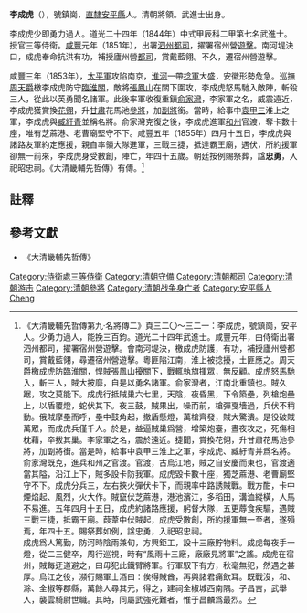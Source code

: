 '''李成虎'''（{{bd|1811年||1855年||Li李}}），號鎮崗，[[直隶省|直隸]][[安平縣|安平縣]]人。清朝將領。武進士出身。

李成虎少即勇力過人。道光二十四年（1844年）中式甲辰科二甲第七名武進士。授官三等侍衛。[[咸豐|咸豐]]元年（1851年），出署[[泗州|泗州]][[都司|都司]]，擢署宿州營[[遊擊|遊擊]]。南河堤決口，成虎奉命抗洪有功，補授廬州營[[都司|都司]]，賞戴藍翎。不久，遷宿州營遊擊。

咸豐三年（1853年），[[太平軍|太平軍]]攻陷南京，[[淮河|淮河]]一帶[[捻軍|捻軍]]大盛，安徽形勢危急。巡撫[[周天爵|周天爵]]檄李成虎防守[[臨淮關|臨淮關]]，敵將[[張鳳山|張鳳山]]在關下圍攻，李成虎怒馬馳入敵陣，斬殺三人，從此以英勇聞名諸軍。此後率軍收復重鎮[[俞家灣|俞家灣]]，李家軍之名，威震遠近，李成虎獲賞換[[花翎|花翎]]，升[[甘肅|甘肅]]花馬池[[參將|參將]]，加[[副將|副將]]銜。當時，給事中[[袁甲三|袁甲三]]淮上之軍，李成虎與[[臧紆青|臧紆青]]並稱名將。俞家灣克復之後，李成虎進軍[[和州|和州]]官渡，奪卡數十座，唯有芝蔴港、老曹廟堅守不下。咸豐五年（1855年）四月十五日，李成虎與諸路友軍約定應援，親自率領大隊進軍，三戰三捷，抵達霸王廟，遇伏，所約援軍卻無一前來，李成虎身受數創，陣亡，年四十五歲。朝廷按例賜祭葬，諡'''忠勇'''，入祀昭忠祠。《大清畿輔先哲傳》有傳。<ref>《大清畿輔先哲傳第九·名將傳二》頁三二〇～三二一：李成虎，號鎮崗，安平人。少勇力過人，能挽三百鈞。道光二十四年武進士。咸豐元年，由侍衛出署泗州都司，擢署宿州營遊擊。會南河堤決，檄成虎防護，有功，補授廬州營都司，賞戴藍翎，尋遷宿州營遊擊。粵匪陷江南，淮上被捻擾，土匪應之。周天爵檄成虎防臨淮關，悍賊張鳳山擾關下，戰輒執旗揮眾，無反顧。成虎怒馬馳入，斬三人，賊大披靡，自是以勇名諸軍。俞家灣者，江南北重鎮也。賊久踞，攻之莫能下。成虎行抵賊巢六七里，天陰，夜昏黑，下令築壘，列槍炮壘上，以盾覆燈，蛇伏其下。夜三鼓，賊果出，噪而前，槍彈戛墻過，兵伏不稍動。俄賊摩壘而呼，壘中鼓角起，撤盾懸燈，萬槍齊發，賊大驚潰。是役破賊萬眾，而成虎兵僅千人。於是，益逼賊巢爲營，增築炮臺，晝夜攻之，死傷相枕藉，卒拔其巢。李家軍之名，震於遠近。捷聞，賞換花翎，升甘肅花馬池參將，加副將銜。當是時，給事中袁甲三淮上之軍，李成虎、臧紆青并爲名將。俞家灣既克，進兵和州之官渡。官渡，古烏江地，賊之自安慶而東也，官渡適當其隘，沿江上下，賊多設卡防我軍。成虎毀卡數十座，獨芝蔴港、老曹廟堅守不下。成虎分兵三，左右挾火彈伏卡下，而親率中路誘賊戰。戰方酣，卡中煙焰起、風烈，火大作。賊竄伏芝蔴港，港池濱江，多稻田，溝洫縱橫，人馬不易進。五年四月十五日，成虎約諸路應援，躬督大隊，五更蓐食疾驅，遇賊三戰三捷，抵霸王廟。葭葦中伏賊起，成虎受數創，所約援軍無一至者，遂殞焉，年四十五。賜祭葬如例，諡忠勇，入祀昭忠祠。<br>成虎爲人篤勤，防河時陰雨兼旬，方興鉅工，設十三廠貯物料。成虎每夜手一燈，從二三健卒，周行巡視，時有“風雨十三廠，廠廠見將軍”之謠。成虎在宿州，賊每迂道避之，曰毋犯此鐵臂將軍。行軍馭下有方，秋毫無犯，然遇之甚厚。烏江之役，瀕行賜軍士酒曰：俟得賊酋，再與諸君痛飲耳。既戰沒，和、滁、全椒等郡縣，萬餘人尋其元，得之，建祠全椒城西南隅。子昌吉，武舉人，襲雲騎尉世職。其時，同屬武強死難者，惟于昌麟爲最烈。</ref>

==註釋==
{{reflist}}

==參考文獻==
*《大清畿輔先哲傳》

{{道光二十四年甲辰科武殿試金榜}}
{{DEFAULTSORT:Li李}}
[[Category:侍衛處三等侍衛|Category:侍衛處三等侍衛]]
[[Category:清朝守備|Category:清朝守備]]
[[Category:清朝都司|Category:清朝都司]]
[[Category:清朝游击|Category:清朝游击]]
[[Category:清朝參將|Category:清朝參將]]
[[Category:清朝战争身亡者|Category:清朝战争身亡者]]
[[Category:安平縣人|Category:安平縣人]]
[[Category:李姓|Cheng]]